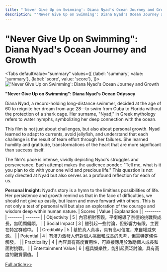 ```yaml
---
title: "'Never Give Up on Swimming': Diana Nyad's Ocean Journey and Growth"
description: "'Never Give Up on Swimming': Diana Nyad's Ocean Journey and Growth"
---
```



# "Never Give Up on Swimming": Diana Nyad's Ocean Journey and Growth


<Tabs
	defaultValue="summary"
	values={[
	{label: 'summary', value: 'summary'},
	{label: 'score', value: 'score'},
]}>
<TabItem value="summary">
<img
  src="https://image.informedainews.com/2024/06/Ent-hrW-1717639000-0.jpg"
  alt="'Never Give Up on Swimming': Diana Nyad's Ocean Journey and Growth"
/>



**"Never Give Up on Swimming": Diana Nyad's Ocean Odyssey**

Diana Nyad, a record-holding long-distance swimmer, decided at the age of 60 to reignite her dream from age 28—to swim from Cuba to Florida without the protection of a shark cage. Her surname, "Nyad," in Greek mythology refers to water nymphs, symbolizing her deep connection with the ocean.

This film is not just about challenges, but also about personal growth. Nyad learned to adapt to currents, avoid jellyfish, and understand that each challenge is the result of team effort through her failures. She learned humility and gratitude, transformations of the heart that are more significant than success itself.

The film's pace is intense, vividly depicting Nyad's struggles and perseverance. Each attempt makes the audience ponder: "Tell me, what is it you plan to do with your one wild and precious life." This question is not only directed at Nyad but also serves as a profound reflection for each of us.

**Personal Insight:**
Nyad's story is a hymn to the limitless possibilities of life. Her persistence and growth remind us that in the face of difficulties, we should not give up easily, but learn and move forward with others. This is not only a test of personal will but also an exploration of the courage and wisdom deep within human nature.
</TabItem>
<TabItem value="score">
	| Scores     | Value   | Explanation |
	| -------- | ------- | ------- |
	| Objectivity  | 5    | 內容相對客觀，平衡報導了奈德的挑戰與成長，無明顯偏頗。    |
	| Social Impact | 3     | 雖引起一些討論，但影響力有限，主要在特定群體中。    |
	| Credibility    | 5    | 基於真人真事，具有高可信度，來自權威來源。    |
	| Potential    | 4    | 有潛力激發人們對個人挑戰和成長的思考，但需特定條件觸發。    |
	| Practicality    | 4    | 內容具有高度實用性，可直接應用於激勵個人成長和面對挑戰。    |
	| Entertainment Value    | 6    | 極具娛樂性，能引起廣泛討論，具有高度的觀賞價值。    |
</TabItem>
</Tabs>

[Full article>>](https://matters.town/a/yfa5h2g58rys)
